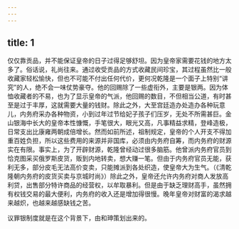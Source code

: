 ```yaml
---
---
---
```

title: 1
---



仅仅靠贡品，并不能保证皇帝的日子过得足够舒坦。因为皇帝家需要花钱的地方太多了。俗话说，礼尚往来。通过收受贡品的方式收藏民间珍宝，其过程虽然比一般收藏家轻松愉快，但也不可能不付出任何代价，更何况乾隆是一个面子上特别“讲究”的人，绝不会一味仗势豪夺。他的回赐除了一些虚衔外，主要是银两。因为体恤收藏者的不易，也为了显示皇帝的气派，他回赐的数目，不但相当公道，有时甚至是过于丰厚，这就需要大量的钱财。除此之外，大至宫廷造办处造办各种玩意儿，内务府采办各种物资，小到过年过节给妃子孩子们压岁，无处不所需甚巨。金山银海中长大的皇帝本性慷慨，手笔很大，眼光又高，凡事精益求精，登峰造极，日常支出比康雍两朝成倍增长。然而如前所述，祖制规定，皇帝的个人开支不得加重百姓负担，所以这些费用的来源并非国库，必须由内务府自筹，而内务府的财源实在有限。事实上，为了开辟财源，乾隆曾经动过很多脑筋。他曾派内务府官员到恰克图采买俄罗斯皮货，贩到内地转卖，想大赚一笔。但由于内务府官员无能，获利无多，部分皮毛无法高价变卖，只能摊派到各处织造，使皇帝大为生气。（《清乾隆朝内务府的皮货买卖与京城时尚》）除此之外，皇帝还允许内务府对商人发放高利贷，出售部分特许商品的经营权，以牟取暴利。但是由于缺乏理财高手，虽然拥有权钱交易的最大便利，内务府的收入还是增加得很慢。晚年皇帝对财富的渴求越来越炽，也越来越感缺钱之苦。

议罪银制度就是在这个背景下，由和珅策划出来的。